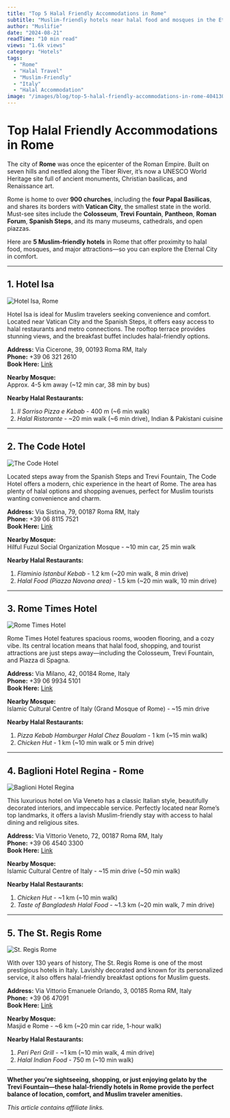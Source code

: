 ```yaml
---
title: "Top 5 Halal Friendly Accommodations in Rome"
subtitle: "Muslim-friendly hotels near halal food and mosques in the Eternal City"
author: "Muslifie"
date: "2024-08-21"
readTime: "10 min read"
views: "1.6k views"
category: "Hotels"
tags:
  - "Rome"
  - "Halal Travel"
  - "Muslim-Friendly"
  - "Italy"
  - "Halal Accommodation"
image: "/images/blog/top-5-halal-friendly-accommodations-in-rome-404130.webp"
---
```


# Top Halal Friendly Accommodations in Rome

The city of **Rome** was once the epicenter of the Roman Empire. Built on seven hills and nestled along the Tiber River, it’s now a UNESCO World Heritage site full of ancient monuments, Christian basilicas, and Renaissance art.

Rome is home to over **900 churches**, including the **four Papal Basilicas**, and shares its borders with **Vatican City**, the smallest state in the world. Must-see sites include the **Colosseum**, **Trevi Fountain**, **Pantheon**, **Roman Forum**, **Spanish Steps**, and its many museums, cathedrals, and open piazzas.

Here are **5 Muslim-friendly hotels** in Rome that offer proximity to halal food, mosques, and major attractions—so you can explore the Eternal City in comfort.

---

## 1. Hotel Isa

![Hotel Isa, Rome](/images/blog/6d2ce3f1c5cc99b5ce126ee5026a476d.jpg)

Hotel Isa is ideal for Muslim travelers seeking convenience and comfort. Located near Vatican City and the Spanish Steps, it offers easy access to halal restaurants and metro connections. The rooftop terrace provides stunning views, and the breakfast buffet includes halal-friendly options.

**Address:** Via Cicerone, 39, 00193 Roma RM, Italy  
**Phone:** +39 06 321 2610  
**Book Here:** [Link](https://agoda.tp.st/ZNYZwM74)

**Nearby Mosque:**  
Approx. 4-5 km away (~12 min car, 38 min by bus)

**Nearby Halal Restaurants:**

1. _Il Sorriso Pizza e Kebab_ - 400 m (~6 min walk)
2. _Halal Ristorante_ - ~20 min walk (~6 min drive), Indian & Pakistani cuisine

---

## 2. The Code Hotel

![The Code Hotel](/images/blog/187957770.jpg)

Located steps away from the Spanish Steps and Trevi Fountain, The Code Hotel offers a modern, chic experience in the heart of Rome. The area has plenty of halal options and shopping avenues, perfect for Muslim tourists wanting convenience and charm.

**Address:** Via Sistina, 79, 00187 Roma RM, Italy  
**Phone:** +39 06 8115 7521  
**Book Here:** [Link](https://agoda.tp.st/S5StHqm6)

**Nearby Mosque:**  
Hilful Fuzul Social Organization Mosque - ~10 min car, 25 min walk

**Nearby Halal Restaurants:**

1. _Flaminio Istanbul Kebab_ - 1.2 km (~20 min walk, 8 min drive)
2. _Halal Food (Piazza Navona area)_ - 1.5 km (~20 min walk, 10 min drive)

---

## 3. Rome Times Hotel

![Rome Times Hotel](/images/blog/4074389fd0b4ce2fb5ad4e1e18d7d5da.jpg)

Rome Times Hotel features spacious rooms, wooden flooring, and a cozy vibe. Its central location means that halal food, shopping, and tourist attractions are just steps away—including the Colosseum, Trevi Fountain, and Piazza di Spagna.

**Address:** Via Milano, 42, 00184 Rome, Italy  
**Phone:** +39 06 9934 5101  
**Book Here:** [Link](https://agoda.tp.st/gaKYnfZr)

**Nearby Mosque:**  
Islamic Cultural Centre of Italy (Grand Mosque of Rome) - ~15 min drive

**Nearby Halal Restaurants:**

1. _Pizza Kebab Hamburger Halal Chez Boualam_ - 1 km (~15 min walk)
2. _Chicken Hut_ - 1 km (~10 min walk or 5 min drive)

---

## 4. Baglioni Hotel Regina - Rome

![Baglioni Hotel Regina](/images/blog/2ceb151a004e9b325d4f1fe261c9d18c.jpg)

This luxurious hotel on Via Veneto has a classic Italian style, beautifully decorated interiors, and impeccable service. Perfectly located near Rome’s top landmarks, it offers a lavish Muslim-friendly stay with access to halal dining and religious sites.

**Address:** Via Vittorio Veneto, 72, 00187 Roma RM, Italy  
**Phone:** +39 06 4540 3300  
**Book Here:** [Link](https://agoda.tp.st/MjLXQvLX)

**Nearby Mosque:**  
Islamic Cultural Centre of Italy - ~15 min drive (~50 min walk)

**Nearby Halal Restaurants:**

1. _Chicken Hut_ - ~1 km (~10 min walk)
2. _Taste of Bangladesh Halal Food_ - ~1.3 km (~20 min walk, 7 min drive)

---

## 5. The St. Regis Rome

![St. Regis Rome](/images/blog/432716071.jpg)

With over 130 years of history, The St. Regis Rome is one of the most prestigious hotels in Italy. Lavishly decorated and known for its personalized service, it also offers halal-friendly breakfast options for Muslim guests.

**Address:** Via Vittorio Emanuele Orlando, 3, 00185 Roma RM, Italy  
**Phone:** +39 06 47091  
**Book Here:** [Link](https://agoda.tp.st/0egsQwER)

**Nearby Mosque:**  
Masjid e Rome - ~6 km (~20 min car ride, 1-hour walk)

**Nearby Halal Restaurants:**

1. _Peri Peri Grill_ - ~1 km (~10 min walk, 4 min drive)
2. _Halal Indian Food_ - 750 m (~10 min walk)

---

**Whether you're sightseeing, shopping, or just enjoying gelato by the Trevi Fountain—these halal-friendly hotels in Rome provide the perfect balance of location, comfort, and Muslim traveler amenities.**

_This article contains affiliate links._
